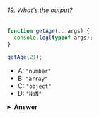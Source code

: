 ###### 19. What's the output?

```javascript
function getAge(...args) {
  console.log(typeof args);
}

getAge(21);
```

- A: `"number"`
- B: `"array"`
- C: `"object"`
- D: `"NaN"`

<details>
<summary>
<b>Answer</b>
</summary>

#### Answer: C

The rest parameter (`...args`) lets us "collect" all remaining arguments into an array. An array is an object, so `typeof args` returns `"object"`

</details>
